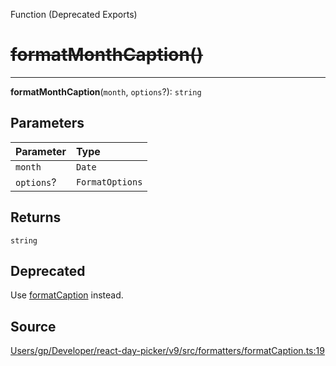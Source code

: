 <SectionTitle>Function (Deprecated Exports)</SectionTitle>

# ~~formatMonthCaption()~~

<Description>

</Description>

---

<a id="undefined" name="undefined"></a>

<SignatureMemberIdentifier>**formatMonthCaption**(`month`, `options`?): `string`</SignatureMemberIdentifier>

## Parameters

| Parameter | Type |
| :------ | :------ |
| `month` | `Date` |
| `options`? | `FormatOptions` |

## Returns

`string`

## Deprecated

Use [formatCaption](/api/next/functions/formatCaption.md) instead.

## Source

[Users/gp/Developer/react-day-picker/v9/src/formatters/formatCaption.ts:19](https://github.com/gpbl/react-day-picker/blob/next/src/formatters/formatCaption.ts#L19)
